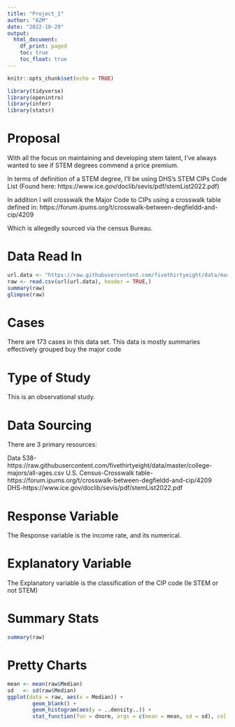 ```yaml
---
title: "Project_1"
author: "AZM"
date: "2022-10-29"
output: 
  html_document:
    df_print: paged
    toc: true
    toc_float: true
---
```


```r
knitr::opts_chunk$set(echo = TRUE)
```

```r
library(tidyverse)
library(openintro)
library(infer)
library(statsr)
```



<H1> Proposal </H1>

With all the focus on maintaining and developing stem talent, I've always wanted to see if STEM degrees commend a price premium. 

In terms of definition of a STEM degree, I'll be using DHS's STEM CIPs Code List (Found here: https://www.ice.gov/doclib/sevis/pdf/stemList2022.pdf)

In addition I will crosswalk the Major Code to CIPs using a crosswalk table defined in:
https://forum.ipums.org/t/crosswalk-between-degfieldd-and-cip/4209

Which is allegedly sourced via the census Bureau.

<H1> Data Read In </H1>

```r
url.data <- "https://raw.githubusercontent.com/fivethirtyeight/data/master/college-majors/all-ages.csv"
raw <- read.csv(url(url.data), header = TRUE,)
summary(raw)
glimpse(raw)
```

<H1> Cases </H1>

There are 173 cases in this data set. This data is mostly summaries effectively grouped buy the major code

<h1> Type of Study </H1>

This is an observational study.

<h1> Data Sourcing </h1>

There are 3 primary resources:

Data 538-https://raw.githubusercontent.com/fivethirtyeight/data/master/college-majors/all-ages.csv
U.S. Census-Crosswalk table-https://forum.ipums.org/t/crosswalk-between-degfieldd-and-cip/4209
DHS-https://www.ice.gov/doclib/sevis/pdf/stemList2022.pdf

<h1> Response Variable </h1>

The Response variable is the income rate, and its numerical. 


<h1> Explanatory Variable </H1>


The Explanatory variable is the classification of the CIP code (Ie STEM or not STEM)

<H1> Summary Stats </H1>

```r
summary(raw)
```



<H1> Pretty Charts </H1>

```r
mean <- mean(raw$Median)
sd   <- sd(raw$Median)
ggplot(data = raw, aes(x = Median)) +
        geom_blank() +
        geom_histogram(aes(y = ..density..)) +
        stat_function(fun = dnorm, args = c(mean = mean, sd = sd), col = "tomato")
```

